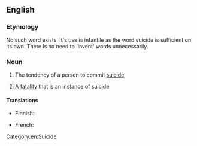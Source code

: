 ==English==

===Etymology===
{{suffix|en|suicidal|ity}}

No such word exists. It's use is infantile as the word suicide is sufficient on its own. There is no need to 'invent' words unnecessarily.

===Noun===
{{en-noun|~|suicidalities}}

# {{lb|en|uncountable}} The tendency of a person to commit [[suicide]]
# {{lb|en|countable}} A [[fatality]] that is an instance of suicide

====Translations====
{{trans-top|tendency to commit suicide}}
* Finnish: {{t+|fi|itsetuhoisuus}}
{{trans-mid}}
* French: {{t|fr|suicidalité|f}}
{{trans-bottom}}
[[Category:en:Suicide]]
